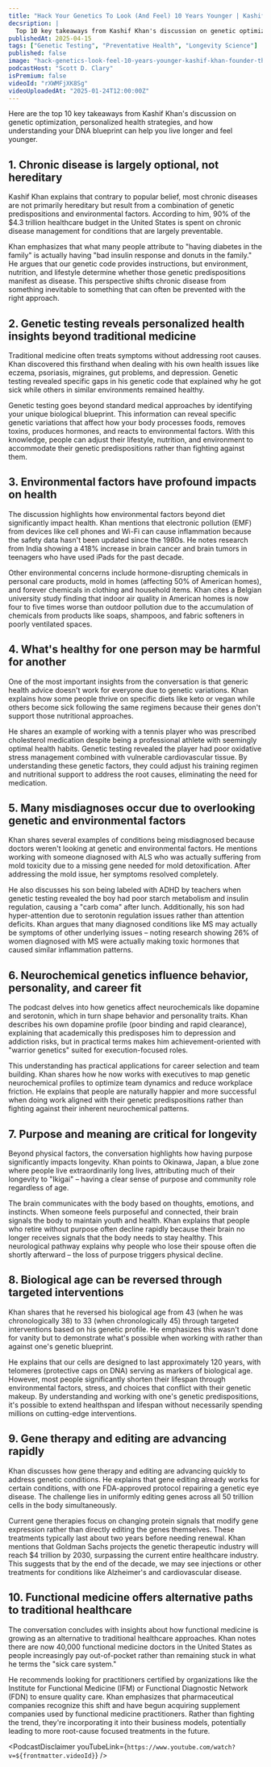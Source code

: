 ```yaml
---
title: "Hack Your Genetics To Look (And Feel) 10 Years Younger | Kashif Khan - Founder of The DNA Company"
decsription: |
  Top 10 key takeaways from Kashif Khan's discussion on genetic optimization, personalized health strategies, and how understanding your DNA blueprint can help you live longer and feel younger.
publishedAt: 2025-04-15
tags: ["Genetic Testing", "Preventative Health", "Longevity Science"]
published: false
image: "hack-genetics-look-feel-10-years-younger-kashif-khan-founder-the-dna-company.jpg"
podcastHost: "Scott D. Clary"
isPremium: false
videoId: "rXWMFjXK8Sg"
videoUploadedAt: "2025-01-24T12:00:00Z"
---
```



<PodcastSummaryPageLayout frontmatter={frontmatter}>

Here are the top 10 key takeaways from Kashif Khan's discussion on genetic optimization, personalized health strategies, and how understanding your DNA blueprint can help you live longer and feel younger.

## 1. Chronic disease is largely optional, not hereditary

Kashif Khan explains that contrary to popular belief, most chronic diseases are not primarily hereditary but result from a combination of genetic predispositions and environmental factors. According to him, 90% of the $4.3 trillion healthcare budget in the United States is spent on chronic disease management for conditions that are largely preventable.

Khan emphasizes that what many people attribute to "having diabetes in the family" is actually having "bad insulin response and donuts in the family." He argues that our genetic code provides instructions, but environment, nutrition, and lifestyle determine whether those genetic predispositions manifest as disease. This perspective shifts chronic disease from something inevitable to something that can often be prevented with the right approach.

## 2. Genetic testing reveals personalized health insights beyond traditional medicine

Traditional medicine often treats symptoms without addressing root causes. Khan discovered this firsthand when dealing with his own health issues like eczema, psoriasis, migraines, gut problems, and depression. Genetic testing revealed specific gaps in his genetic code that explained why he got sick while others in similar environments remained healthy.

Genetic testing goes beyond standard medical approaches by identifying your unique biological blueprint. This information can reveal specific genetic variations that affect how your body processes foods, removes toxins, produces hormones, and reacts to environmental factors. With this knowledge, people can adjust their lifestyle, nutrition, and environment to accommodate their genetic predispositions rather than fighting against them.

## 3. Environmental factors have profound impacts on health

The discussion highlights how environmental factors beyond diet significantly impact health. Khan mentions that electronic pollution (EMF) from devices like cell phones and Wi-Fi can cause inflammation because the safety data hasn't been updated since the 1980s. He notes research from India showing a 418% increase in brain cancer and brain tumors in teenagers who have used iPads for the past decade.

Other environmental concerns include hormone-disrupting chemicals in personal care products, mold in homes (affecting 50% of American homes), and forever chemicals in clothing and household items. Khan cites a Belgian university study finding that indoor air quality in American homes is now four to five times worse than outdoor pollution due to the accumulation of chemicals from products like soaps, shampoos, and fabric softeners in poorly ventilated spaces.

## 4. What's healthy for one person may be harmful for another

One of the most important insights from the conversation is that generic health advice doesn't work for everyone due to genetic variations. Khan explains how some people thrive on specific diets like keto or vegan while others become sick following the same regimens because their genes don't support those nutritional approaches.

He shares an example of working with a tennis player who was prescribed cholesterol medication despite being a professional athlete with seemingly optimal health habits. Genetic testing revealed the player had poor oxidative stress management combined with vulnerable cardiovascular tissue. By understanding these genetic factors, they could adjust his training regimen and nutritional support to address the root causes, eliminating the need for medication.

## 5. Many misdiagnoses occur due to overlooking genetic and environmental factors

Khan shares several examples of conditions being misdiagnosed because doctors weren't looking at genetic and environmental factors. He mentions working with someone diagnosed with ALS who was actually suffering from mold toxicity due to a missing gene needed for mold detoxification. After addressing the mold issue, her symptoms resolved completely.

He also discusses his son being labeled with ADHD by teachers when genetic testing revealed the boy had poor starch metabolism and insulin regulation, causing a "carb coma" after lunch. Additionally, his son had hyper-attention due to serotonin regulation issues rather than attention deficits. Khan argues that many diagnosed conditions like MS may actually be symptoms of other underlying issues – noting research showing 26% of women diagnosed with MS were actually making toxic hormones that caused similar inflammation patterns.

## 6. Neurochemical genetics influence behavior, personality, and career fit

The podcast delves into how genetics affect neurochemicals like dopamine and serotonin, which in turn shape behavior and personality traits. Khan describes his own dopamine profile (poor binding and rapid clearance), explaining that academically this predisposes him to depression and addiction risks, but in practical terms makes him achievement-oriented with "warrior genetics" suited for execution-focused roles.

This understanding has practical applications for career selection and team building. Khan shares how he now works with executives to map genetic neurochemical profiles to optimize team dynamics and reduce workplace friction. He explains that people are naturally happier and more successful when doing work aligned with their genetic predispositions rather than fighting against their inherent neurochemical patterns.

## 7. Purpose and meaning are critical for longevity

Beyond physical factors, the conversation highlights how having purpose significantly impacts longevity. Khan points to Okinawa, Japan, a blue zone where people live extraordinarily long lives, attributing much of their longevity to "Ikigai" – having a clear sense of purpose and community role regardless of age.

The brain communicates with the body based on thoughts, emotions, and instincts. When someone feels purposeful and connected, their brain signals the body to maintain youth and health. Khan explains that people who retire without purpose often decline rapidly because their brain no longer receives signals that the body needs to stay healthy. This neurological pathway explains why people who lose their spouse often die shortly afterward – the loss of purpose triggers physical decline.

## 8. Biological age can be reversed through targeted interventions

Khan shares that he reversed his biological age from 43 (when he was chronologically 38) to 33 (when chronologically 45) through targeted interventions based on his genetic profile. He emphasizes this wasn't done for vanity but to demonstrate what's possible when working with rather than against one's genetic blueprint.

He explains that our cells are designed to last approximately 120 years, with telomeres (protective caps on DNA) serving as markers of biological age. However, most people significantly shorten their lifespan through environmental factors, stress, and choices that conflict with their genetic makeup. By understanding and working with one's genetic predispositions, it's possible to extend healthspan and lifespan without necessarily spending millions on cutting-edge interventions.

## 9. Gene therapy and editing are advancing rapidly

Khan discusses how gene therapy and editing are advancing quickly to address genetic conditions. He explains that gene editing already works for certain conditions, with one FDA-approved protocol repairing a genetic eye disease. The challenge lies in uniformly editing genes across all 50 trillion cells in the body simultaneously.

Current gene therapies focus on changing protein signals that modify gene expression rather than directly editing the genes themselves. These treatments typically last about two years before needing renewal. Khan mentions that Goldman Sachs projects the genetic therapeutic industry will reach $4 trillion by 2030, surpassing the current entire healthcare industry. This suggests that by the end of the decade, we may see injections or other treatments for conditions like Alzheimer's and cardiovascular disease.

## 10. Functional medicine offers alternative paths to traditional healthcare

The conversation concludes with insights about how functional medicine is growing as an alternative to traditional healthcare approaches. Khan notes there are now 40,000 functional medicine doctors in the United States as people increasingly pay out-of-pocket rather than remaining stuck in what he terms the "sick care system."

He recommends looking for practitioners certified by organizations like the Institute for Functional Medicine (IFM) or Functional Diagnostic Network (FDN) to ensure quality care. Khan emphasizes that pharmaceutical companies recognize this shift and have begun acquiring supplement companies used by functional medicine practitioners. Rather than fighting the trend, they're incorporating it into their business models, potentially leading to more root-cause focused treatments in the future.

<PodcastDisclaimer
  youTubeLink={`https://www.youtube.com/watch?v=${frontmatter.videoId}`}
/>

</PodcastSummaryPageLayout>
